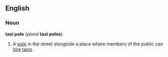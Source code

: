 ==English==
===Noun===
'''taxi pole''' (''plural'' '''taxi poles''')

#A [[pole]] in the street alongside a place where members of the public can [[hire]] [[taxi]]s.